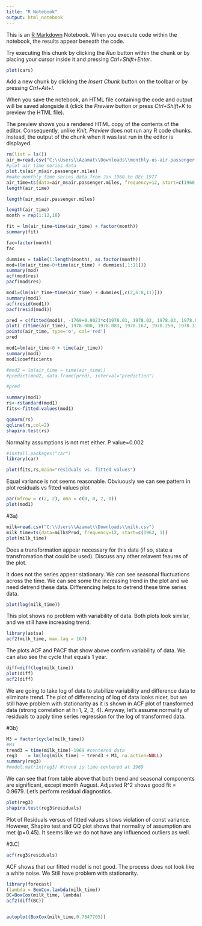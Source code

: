 ```yaml
---
title: "R Notebook"
output: html_notebook
---
```


This is an [R Markdown](http://rmarkdown.rstudio.com) Notebook. When you execute code within the notebook, the results appear beneath the code. 

Try executing this chunk by clicking the *Run* button within the chunk or by placing your cursor inside it and pressing *Ctrl+Shift+Enter*. 

```r
plot(cars)
```

Add a new chunk by clicking the *Insert Chunk* button on the toolbar or by pressing *Ctrl+Alt+I*.

When you save the notebook, an HTML file containing the code and output will be saved alongside it (click the *Preview* button or press *Ctrl+Shift+K* to preview the HTML file).

The preview shows you a rendered HTML copy of the contents of the editor. Consequently, unlike *Knit*, *Preview* does not run any R code chunks. Instead, the output of the chunk when it was last run in the editor is displayed.

```r
rm(list = ls())
air_m=read.csv("C:\\Users\\Azamat\\Downloads\\monthly-us-air-passenger-miles.csv")
#plot air time series data
plot.ts(air_m$air.passenger.miles)
#make monthly time series data from Jan 1960 to DEc 1977
air_time=ts(data=air_m$air.passenger.miles, frequency=12, start=c(1960, 1))
length(air_time)

length(air_m$air.passenger.miles)
```

```r
length(air_time)
month = rep(1:12,18)
```

```r
fit = lm(air_time~time(air_time) + factor(month))
summary(fit)
```

```r
fac=factor(month)
fac
```

```r
dummies = table(1:length(month), as.factor(month))
mod=(lm(air_time~0+time(air_time) + dummies[,1:11]))
summary(mod)
acf(mod$res)
pacf(mod$res)
```

```r
mod1=(lm(air_time~time(air_time) + dummies[,c(2,6:8,11)]))
summary(mod1)
acf(resid(mod1))
pacf(resid(mod1))
```

```r
pred = c(fitted(mod1), -1769+0.9023*c(1978.01, 1978.02, 1978.03, 1978.04, 1978.05, 1978.06, 1978.07, 1978.08, 1978.09, 1978.10, 1978.11, 1978.12) + c(0, -0.954, 0, 0, 0, 1.119, 1.449, 1.952, 0, 0, -1.031, 0))
plot( c(time(air_time), 1978.000, 1978.083, 1978.167, 1978.250, 1978.333, 1978.417, 1978.500, 1978.583, 1978.667, 1978.750, 1978.833, 1978.917), pred, type='l', main="1 Year Prediction and Air Passengers Data")
points(air_time, type='o', col='red')
pred
```

```r
mod1=lm(air_time~0 + time(air_time))
summary(mod1)
mod1$coefficients
```

```r
#mod2 = lm(air_time ~ time(air_time))
#predict(mod2, data.frame(pred), interval="prediction")
```

```r
#pred
```

```r
summary(mod1)
rs<-rstandard(mod1)
fits<-fitted.values(mod1)
```

```r
qqnorm(rs)
qqline(rs,col=2)
shapiro.test(rs)
```

Normality assumptions is not met either. P value=0.002

```r
#install.packages("car")
library(car)
```

```r
plot(fits,rs,main="residuals vs. fitted values")
```

Equal variance is not seems reasonable. Obviuously we can see pattern in plot residuals vs fitted values plot

```r
par(mfrow = c(2, 2), oma = c(0, 0, 2, 0))
plot(mod1)
```
#3a)

```r
milk=read.csv("C:\\Users\\Azamat\\Downloads\\milk.csv")
milk_time=ts(data=milk$Prod, frequency=12, start=c(1962, 1))
plot(milk_time)
```
Does a transformation appear necessary for this data (if so, state a transfromation that
could be used). Discuss any other relavent feaures of the plot.

It does not the series appear stationary. We can see seasonal fluctuations across the time.
We can see some the increasing trend in the plot and we need detrend these data. 
Differencing helps to detrend these time series data.

```r
plot(log(milk_time))
```

This plot shows no problem with variability of data. Both plots look similar, and we
still have increasing trend.

```r
library(astsa)
acf2(milk_time, max.lag = 167)
```

The plots ACF and PACF that show above confirm variability of data. We can also see
the cycle that equals 1 year.

```r
diff=diff(log(milk_time))
plot(diff)
acf2(diff)
```

We are going to take log of data to stabilize variability and difference data to eliminate
trend. The plot of differencing of log of data looks nicer, but we still have problem
with stationarity as it is shown in ACF plot of transformed data (strong correlation
at h=1, 2, 3, 4). Anyway, let's assume normality of residuals to apply time series
regression for the log of transformed data.

#3b)

```r
M3 = factor(cycle(milk_time))
#M3
trend3 = time(milk_time)-1969 #centered data
reg3    = lm(log(milk_time) ~ trend3 + M3, na.action=NULL)
summary(reg3)
#model.matrix(reg3) #trend is time centered at 1969
```

We can see that from table above that both trend and seasonal components are significant,
except month August. Adjusted R^2 shows good fit = 0.9679. Let's perform residual diagnostics.

```r
plot(reg3)
shapiro.test(reg3$residuals)
```

Plot of Residuals versus of fitted values shows violation of const variance. 
However, Shapiro test and QQ plot shows that normality of assumption are met (p=0.45).
It seems like we do not have any influenced outliers as well.

#3.C)
```r
acf(reg3$residuals)
```

ACF shows that our fitted model is not good. The process does not look like a white 
noise. We Still have problem with stationarity.

```r
library(forecast)
(lambda = BoxCox.lambda(milk_time))
BC=BoxCox(milk_time, lambda)
acf2(diff(BC))
```

```r

```

```r
autoplot(BoxCox(milk_time,0.7847705))
```

